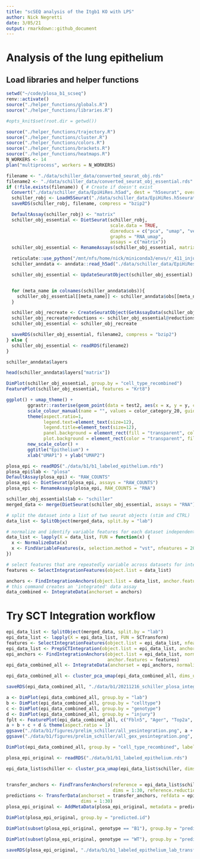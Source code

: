 ```yaml
---
title: "scSEQ analysis of the Itgb1 KO with LPS"
author: Nick Negretti
date: 3/05/21
output: rmarkdown::github_document
---
```


# Analysis of the lung epithelium

## Load libraries and helper functions
```r
setwd("~/code/plosa_b1_scseq")
renv::activate()
source("./helper_functions/globals.R")
source("./helper_functions/libraries.R")

#opts_knit$set(root.dir = getwd())

source("./helper_functions/trajectory.R")
source("./helper_functions/cluster.R")
source("./helper_functions/colors.R")
source("./helper_functions/brackets.R")
source("./helper_functions/heatmaps.R")
N_WORKERS <- 14
plan("multiprocess", workers = N_WORKERS)
```



```r

filename <- "./data/schiller_data/converted_seurat_obj.rds"
filename2 <- "./data/schiller_data/converted_seurat_obj_essential.rds"
if (!file.exists(filename)) { # Create if doesn't exist
  Convert("./data/schiller_data/EpiHiRes.h5ad", dest = "h5seurat", overwrite = TRUE)
  schiller_robj <- LoadH5Seurat("./data/schiller_data/EpiHiRes.h5seurat")
  saveRDS(schiller_robj, filename, compress = "bzip2")

  DefaultAssay(schiller_robj) <- "matrix"
  schiller_obj_essential <- DietSeurat(schiller_robj,
                                       scale.data = TRUE,
                                       dimreducs = c("pca", "umap", "velocity_umap"),
                                       graphs = "RNA_umap",
                                       assays = c("matrix"))
  schiller_obj_essential <- RenameAssays(schiller_obj_essential, matrix = "RNA")

  reticulate::use_python("/mnt/nfs/home/nick/miniconda3/envs/r_411_injury/bin/python")
  schiller_anndata <- anndata::read_h5ad("./data/schiller_data/EpiHiRes.h5ad")

  schiller_obj_essential <- UpdateSeuratObject(schiller_obj_essential)


  for (meta_name in colnames(schiller_anndata$obs)){
    schiller_obj_essential[[meta_name]] <- schiller_anndata$obs[[meta_name]]
  }

  schiller_obj_recreate <- CreateSeuratObject(GetAssayData(schiller_obj_essential), project = "schiller", meta.data = schiller_obj_essential@meta.data)
  schiller_obj_recreate@reductions <- schiller_obj_essential@reductions
  schiller_obj_essential <- schiller_obj_recreate

  saveRDS(schiller_obj_essential, filename2, compress = "bzip2")
} else {
  schiller_obj_essential <- readRDS(filename2)
}

```

```r
schiller_anndata$layers
```

```r
head(schiller_anndata$layers["matrix"])
```

```r
DimPlot(schiller_obj_essential, group.by = "cell_type_recombined")
FeaturePlot(schiller_obj_essential, features = "Krt8")
```


```r

ggplot() + umap_theme() +
        ggrastr::rasterise(geom_point(data = test2, aes(x = x, y = y, color = cell_type_res4), size = .1), dpi = 600) +
        scale_colour_manual(name = "", values = color_category_20, guide = guide_legend(override.aes = list(size=3), order = 1)) +
        theme(aspect.ratio=1,
              legend.text=element_text(size=12),
              legend.title=element_text(size=12),
              panel.background = element_rect(fill = "transparent", colour = "black"),
              plot.background = element_rect(color = "transparent", fill = "transparent")) +
        new_scale_color() +
        ggtitle("Epithelium") +
        xlab("UMAP1") + ylab("UMAP2")

```

```r
plosa_epi <- readRDS("./data/b1/b1_labeled_epithelium.rds")
plosa_epi$lab <- "plosa"
DefaultAssay(plosa_epi) <- "RAW_COUNTS"
plosa_epi <- DietSeurat(plosa_epi, assays = "RAW_COUNTS")
plosa_epi <- RenameAssays(plosa_epi, RAW_COUNTS = "RNA")

```


```r
schiller_obj_essential$lab <- "schiller"
merged_data <- merge(DietSeurat(schiller_obj_essential, assays = "RNA"), plosa_epi)


```


```r

# split the dataset into a list of two seurat objects (stim and CTRL)
data_list <- SplitObject(merged_data, split.by = "lab")

# normalize and identify variable features for each dataset independently
data_list <- lapply(X = data_list, FUN = function(x) {
  x <- NormalizeData(x)
  x <- FindVariableFeatures(x, selection.method = "vst", nfeatures = 2000)
})

# select features that are repeatedly variable across datasets for integration
features <- SelectIntegrationFeatures(object.list = data_list)
```

```r
anchors <- FindIntegrationAnchors(object.list = data_list, anchor.features = features)
# this command creates an 'integrated' data assay
data_combined <- IntegrateData(anchorset = anchors)
```




# Try SCT Integration workflow
```r
epi_data_list <- SplitObject(merged_data, split.by = "lab")
epi_data_list <- lapply(X = epi_data_list, FUN = SCTransform)
features <- SelectIntegrationFeatures(object.list = epi_data_list, nfeatures = 2000)
epi_data_list <- PrepSCTIntegration(object.list = epi_data_list, anchor.features = features)
epi_anchors <- FindIntegrationAnchors(object.list = epi_data_list, normalization.method = "SCT",
                                      anchor.features = features)
epi_data_combined_all <- IntegrateData(anchorset = epi_anchors, normalization.method = "SCT")
```


```r
epi_data_combined_all <- cluster_pca_umap(epi_data_combined_all, dims_umap = 1:25, dims_neighbors = 1:25, cluster_res = 1.2)

```

```r
saveRDS(epi_data_combined_all, "./data/b1/20211216_schiller_plosa_integrated.rds", compress = "bzip2")
```

```r
a <- DimPlot(epi_data_combined_all, group.by = "lab")
b <- DimPlot(epi_data_combined_all, group.by = "celltype")
c <- DimPlot(epi_data_combined_all, group.by = "genotype")
d <- DimPlot(epi_data_combined_all, group.by = "injury")
fplt <- FeaturePlot(epi_data_combined_all, c("Fbln5", "Ager", "Top2a", "Fn1", "Pdgfb"))
a + b + c + d & theme(aspect.ratio = 1)
ggsave("./data/b1/figures/prelim_schiller/all_yesintegration.png", a + b + c + d & theme(aspect.ratio = 1), scale = 1.5)
ggsave("./data/b1/figures/prelim_schiller/all_gex_yesintegration.png", fplt & theme(aspect.ratio = 1), scale = 1.5)

```

```r
DimPlot(epi_data_combined_all, group.by = "cell_type_recombined", label = TRUE)
```

```r
plosa_epi_original <- readRDS("./data/b1/b1_labeled_epithelium.rds")
```

```r
epi_data_list$schiller <- cluster_pca_umap(epi_data_list$schiller, dims_umap = 1:25, dims_neighbors = 1:25, cluster_res = 1.2)


transfer_anchors <- FindTransferAnchors(reference = epi_data_list$schiller, query = plosa_epi_original,
                                        dims = 1:30, reference.reduction = "pca", normalization.method = "SCT")
predictions <- TransferData(anchorset = transfer_anchors, refdata = epi_data_list$schiller$cell_type_recombined,
                            dims = 1:30)
plosa_epi_original <- AddMetaData(plosa_epi_original, metadata = predictions)

```

```r
DimPlot(plosa_epi_original, group.by = "predicted.id")
```

```r
DimPlot(subset(plosa_epi_original, genotype == "B1"), group.by = "predicted.id")
```
```r
DimPlot(subset(plosa_epi_original, genotype == "WT"), group.by = "predicted.id")
```
```r
saveRDS(plosa_epi_original, "./data/b1/b1_labeled_epithelium_lab_transfer.rds")
```
